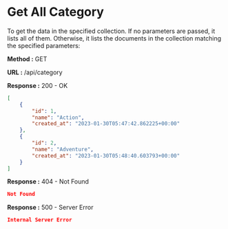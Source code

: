
# Get All Category

To get the data in the specified collection. If no parameters are passed, it lists all of them.
Otherwise, it lists the documents in the collection matching the specified parameters:

**Method :** <Badge variant="success">GET</Badge>

**URL :** <Badge variant="dark">/api/category</Badge>

**Response :** <BadgeOutline variant="success">200 - OK</BadgeOutline>

```json
[
	{
		"id": 1,
		"name": "Action",
		"created_at": "2023-01-30T05:47:42.862225+00:00"
	},
	{
		"id": 2,
		"name": "Adventure",
		"created_at": "2023-01-30T05:48:40.603793+00:00"
	}
]
```

**Response :** <BadgeOutline variant="warning">404 - Not Found</BadgeOutline>

```json
Not Found
```

**Response :** <BadgeOutline variant="danger">500 - Server Error</BadgeOutline>

```json
Internal Server Error
```
